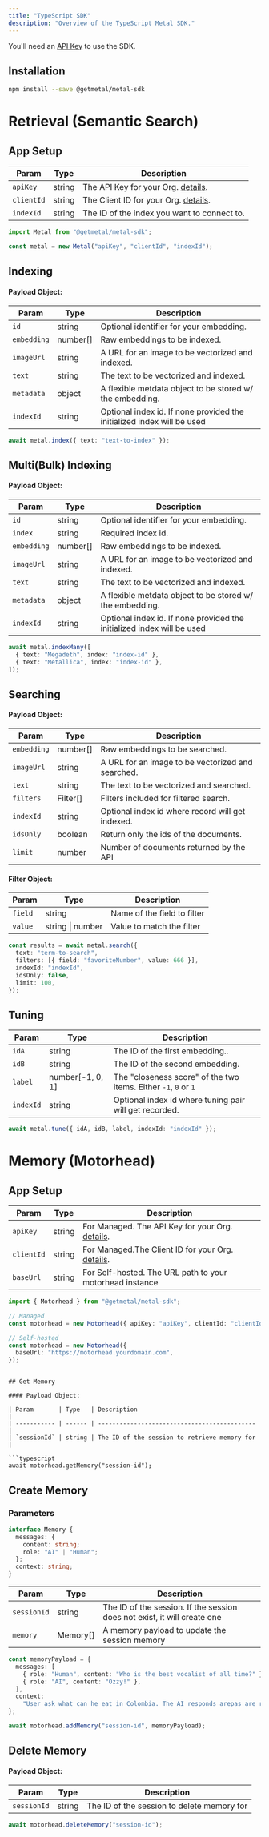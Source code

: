 ```yaml
---
title: "TypeScript SDK"
description: "Overview of the TypeScript Metal SDK."
---
```


<Note>You'll need an [API Key](/authentication) to use the SDK.</Note>
## Installation

```bash
npm install --save @getmetal/metal-sdk
```

# Retrieval (Semantic Search)

## App Setup

| Param      | Type   | Description                                             |
| ---------- | ------ | ------------------------------------------------------- |
| `apiKey`   | string | The API Key for your Org. [details](/authentication).   |
| `clientId` | string | The Client ID for your Org. [details](/authentication). |
| `indexId`  | string | The ID of the index you want to connect to.             |

```typescript
import Metal from "@getmetal/metal-sdk";

const metal = new Metal("apiKey", "clientId", "indexId");
```

## Indexing

#### Payload Object:

| Param       | Type     | Description                                                            |
| ----------- | -------- | ---------------------------------------------------------------------- |
| `id`        | string   | Optional identifier for your embedding.                                |
| `embedding` | number[] | Raw embeddings to be indexed.                                          |
| `imageUrl`  | string   | A URL for an image to be vectorized and indexed.                       |
| `text`      | string   | The text to be vectorized and indexed.                                 |
| `metadata`  | object   | A flexible metdata object to be stored w/ the embedding.               |
| `indexId`   | string   | Optional index id. If none provided the initialized index will be used |

```typescript
await metal.index({ text: "text-to-index" });
```

## Multi(Bulk) Indexing

#### Payload Object:

| Param       | Type     | Description                                                            |
| ----------- | -------- | ---------------------------------------------------------------------- |
| `id`        | string   | Optional identifier for your embedding.                                |
| `index`     | string   | Required index id.                                                     |
| `embedding` | number[] | Raw embeddings to be indexed.                                          |
| `imageUrl`  | string   | A URL for an image to be vectorized and indexed.                       |
| `text`      | string   | The text to be vectorized and indexed.                                 |
| `metadata`  | object   | A flexible metdata object to be stored w/ the embedding.               |
| `indexId`   | string   | Optional index id. If none provided the initialized index will be used |

```typescript
await metal.indexMany([
  { text: "Megadeth", index: "index-id" },
  { text: "Metallica", index: "index-id" },
]);
```

## Searching

#### Payload Object:

| Param       | Type     | Description                                       |
| ----------- | -------- | ------------------------------------------------- |
| `embedding` | number[] | Raw embeddings to be searched.                    |
| `imageUrl`  | string   | A URL for an image to be vectorized and searched. |
| `text`      | string   | The text to be vectorized and searched.           |
| `filters`   | Filter[] | Filters included for filtered search.             |
| `indexId`   | string   | Optional index id where record will get indexed.  |
| `idsOnly`   | boolean  | Return only the ids of the documents.             |
| `limit`     | number   | Number of documents returned by the API           |

#### Filter Object:

| Param   | Type             | Description                 |
| ------- | ---------------- | --------------------------- |
| `field` | string           | Name of the field to filter |
| `value` | string \| number | Value to match the filter   |

```typescript
const results = await metal.search({
  text: "term-to-search",
  filters: [{ field: "favoriteNumber", value: 666 }],
  indexId: "indexId",
  idsOnly: false,
  limit: 100,
});
```

## Tuning

| Param     | Type             | Description                                                     |
| --------- | ---------------- | --------------------------------------------------------------- |
| `idA`     | string           | The ID of the first embedding..                                 |
| `idB`     | string           | The ID of the second embedding.                                 |
| `label`   | number[-1, 0, 1] | The "closeness score" of the two items. Either `-1`, `0` or `1` |
| `indexId` | string           | Optional index id where tuning pair will get recorded.          |

```typescript
await metal.tune({ idA, idB, label, indexId: "indexId" });
```

# Memory (Motorhead)

## App Setup

| Param      | Type   | Description                                                         |
| ---------- | ------ | ------------------------------------------------------------------- |
| `apiKey`   | string | For Managed. The API Key for your Org. [details](/authentication).  |
| `clientId` | string | For Managed.The Client ID for your Org. [details](/authentication). |
| `baseUrl`  | string | For Self-hosted. The URL path to your motorhead instance            |

```typescript
import { Motorhead } from "@getmetal/metal-sdk";

// Managed
const motorhead = new Motorhead({ apiKey: "apiKey", clientId: "clientId" });

// Self-hosted
const motorhead = new Motorhead({
  baseUrl: "https://motorhead.yourdomain.com",
});
```

````

## Get Memory

#### Payload Object:

| Param       | Type   | Description                                  |
| ----------- | ------ | -------------------------------------------- |
| `sessionId` | string | The ID of the session to retrieve memory for |

```typescript
await motorhead.getMemory("session-id");
````

## Create Memory

### Parameters

```typescript
interface Memory {
  messages: {
    content: string;
    role: "AI" | "Human";
  };
  context: string;
}
```

| Param       | Type     | Description                                                              |
| ----------- | -------- | ------------------------------------------------------------------------ |
| `sessionId` | string   | The ID of the session. If the session does not exist, it will create one |
| `memory`    | Memory[] | A memory payload to update the session memory                            |

```typescript
const memoryPayload = {
  messages: [
    { role: "Human", content: "Who is the best vocalist of all time?" },
    { role: "AI", content: "Ozzy!" },
  ],
  context:
    "User ask what can he eat in Colombia. The AI responds arepas are really nice",
};

await motorhead.addMemory("session-id", memoryPayload);
```

## Delete Memory

#### Payload Object:

| Param       | Type   | Description                                |
| ----------- | ------ | ------------------------------------------ |
| `sessionId` | string | The ID of the session to delete memory for |

```typescript
await motorhead.deleteMemory("session-id");
```
